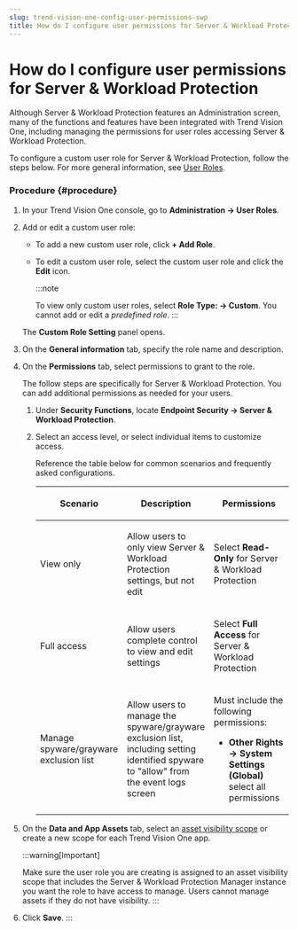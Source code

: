 ```yaml
---
slug: trend-vision-one-config-user-permissions-swp
title: How do I configure user permissions for Server & Workload Protection
---
```

# How do I configure user permissions for Server & Workload Protection

Although Server & Workload Protection features an Administration screen, many of the functions and features have been integrated with Trend Vision One, including managing the permissions for user roles accessing Server & Workload Protection.

To configure a custom user role for Server & Workload Protection, follow the steps below. For more general information, see [User Roles](user-roles-foundation-services.mdx).

### Procedure {#procedure}

1.  In your Trend Vision One console, go to **Administration → User Roles**.

2.  Add or edit a custom user role:

    - To add a new custom user role, click **+ Add Role**.

    - To edit a custom user role, select the custom user role and click the **Edit** icon.

      :::note

      To view only custom user roles, select **Role Type: → Custom**. You cannot add or edit a *predefined role*.
      :::

    The **Custom Role Setting** panel opens.

3.  On the **General information** tab, specify the role name and description.

4.  On the **Permissions** tab, select permissions to grant to the role.

    The follow steps are specifically for Server & Workload Protection. You can add additional permissions as needed for your users.

    1.  Under **Security Functions**, locate **Endpoint Security → Server & Workload Protection**.

    2.  Select an access level, or select individual items to customize access.

        Reference the table below for common scenarios and frequently asked configurations.

        <table>
        <colgroup>
        <col style="width: 25%" />
        <col style="width: 25%" />
        <col style="width: 50%" />
        </colgroup>
        <thead>
        <tr>
        <th><p>Scenario</p></th>
        <th><p>Description</p></th>
        <th><p>Permissions</p></th>
        </tr>
        </thead>
        <tbody>
        <tr>
        <td><p>View only</p></td>
        <td><p>Allow users to only view Server &amp; Workload Protection settings, but not edit</p></td>
        <td><p>Select <strong>Read-Only</strong> for Server &amp; Workload Protection</p></td>
        </tr>
        <tr>
        <td><p>Full access</p></td>
        <td><p>Allow users complete control to view and edit settings</p></td>
        <td><p>Select <strong>Full Access</strong> for Server &amp; Workload Protection</p></td>
        </tr>
        <tr>
        <td><p>Manage spyware/grayware exclusion list</p></td>
        <td><p>Allow users to manage the spyware/grayware exclusion list, including setting identified spyware to "allow" from the event logs screen</p></td>
        <td><p>Must include the following permissions:</p>
        <ul>
        <li><p><strong>Other Rights → System Settings (Global)</strong> select all permissions</p></li>
        </ul></td>
        </tr>
        </tbody>
        </table>

5.  On the **Data and App Assets** tab, select an [asset visibility scope](asset-visibility-management.mdx) or create a new scope for each Trend Vision One app.

    :::warning[Important]

    Make sure the user role you are creating is assigned to an asset visibility scope that includes the Server & Workload Protection Manager instance you want the role to have access to manage. Users cannot manage assets if they do not have visibility.
    :::

6.  Click **Save**.
:::
